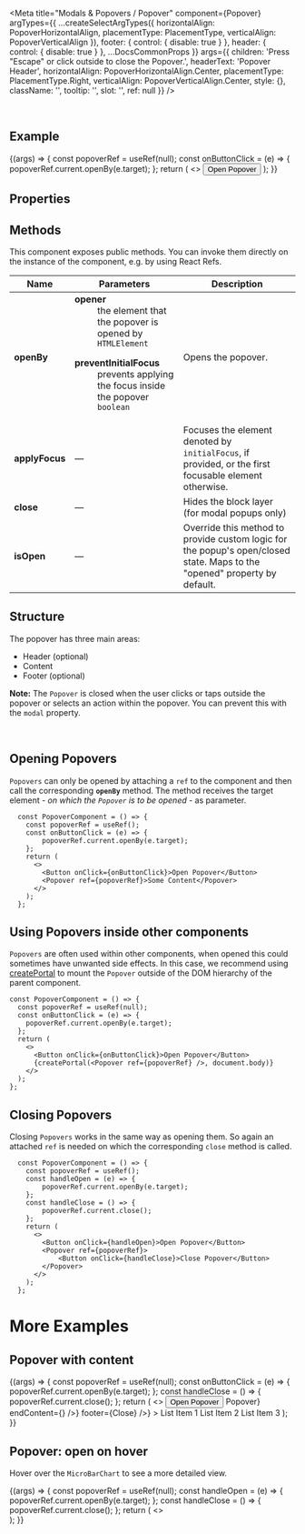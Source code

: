 
<Meta
  title="Modals & Popovers / Popover"
  component={Popover}
  argTypes={{
    ...createSelectArgTypes({
      horizontalAlign: PopoverHorizontalAlign,
      placementType: PlacementType,
      verticalAlign: PopoverVerticalAlign
    }),
    footer: { control: { disable: true } },
    header: { control: { disable: true } },
    ...DocsCommonProps
  }}
  args={{
    children: 'Press "Escape" or click outside to close the Popover.',
    headerText: 'Popover Header',
    horizontalAlign: PopoverHorizontalAlign.Center,
    placementType: PlacementType.Right,
    verticalAlign: PopoverVerticalAlign.Center,
    style: {},
    className: '',
    tooltip: '',
    slot: '',
    ref: null
  }}
/>

<DocsHeader />

<br />

## Example

<Canvas>
  <Story name="Default">
    {(args) => {
      const popoverRef = useRef(null);
      const onButtonClick = (e) => {
        popoverRef.current.openBy(e.target);
      };
      return (
        <>
          <Button onClick={onButtonClick}>Open Popover</Button>
          <Popover {...args} ref={popoverRef} />
        </>
      );
    }}
  </Story>
</Canvas>

## Properties

<ArgsTable story="Default" />

## Methods

This component exposes public methods. You can invoke them directly on the instance of the component, e.g. by using React Refs.

| Name           | Parameters                                                                                                                                                                                                                                                                                                                               | Description                                                                                                               |
| -------------- | ---------------------------------------------------------------------------------------------------------------------------------------------------------------------------------------------------------------------------------------------------------------------------------------------------------------------------------------- | ------------------------------------------------------------------------------------------------------------------------- |
| **openBy**     | <dl><dt className="methodText">**opener**</dt><dd className="methodText">the element that the popover is opened by</dd><dd><code>HTMLElement</code></dd></dl><dl><dt className="methodText">**preventInitialFocus**</dt><dd className="methodText">prevents applying the focus inside the popover</dd><dd><code>boolean</code></dd></dl> | Opens the popover.                                                                                                        |
| **applyFocus** | &mdash;                                                                                                                                                                                                                                                                                                                                  | Focuses the element denoted by <code>initialFocus</code>, if provided, or the first focusable element otherwise.          |
| **close**      | &mdash;                                                                                                                                                                                                                                                                                                                                  | Hides the block layer (for modal popups only)                                                                             |
| **isOpen**     | &mdash;                                                                                                                                                                                                                                                                                                                                  | Override this method to provide custom logic for the popup's open/closed state. Maps to the "opened" property by default. |

## Structure

The popover has three main areas:

- Header (optional)
- Content
- Footer (optional)

**Note:** The `Popover` is closed when the user clicks or taps outside the popover or selects an action within the popover. You can prevent this with the `modal` property.

<br />

## Opening Popovers

`Popovers` can only be opened by attaching a `ref` to the component and then call the corresponding **`openBy`** method. The method receives the target element - _on which the `Popover` is to be opened_ - as parameter.

```JSX
  const PopoverComponent = () => {
    const popoverRef = useRef();
    const onButtonClick = (e) => {
        popoverRef.current.openBy(e.target);
    };
    return (
      <>
        <Button onClick={onButtonClick}>Open Popover</Button>
        <Popover ref={popoverRef}>Some Content</Popover>
      </>
    );
  };
```

## Using Popovers inside other components

`Popovers` are often used within other components, when opened this could sometimes have unwanted side effects.
In this case, we recommend using [createPortal](https://reactjs.org/docs/portals.html) to mount the `Popover` outside of the DOM hierarchy of the parent component.

```JSX
const PopoverComponent = () => {
  const popoverRef = useRef(null);
  const onButtonClick = (e) => {
    popoverRef.current.openBy(e.target);
  };
  return (
    <>
      <Button onClick={onButtonClick}>Open Popover</Button>
      {createPortal(<Popover ref={popoverRef} />, document.body)}
    </>
  );
};
```

## Closing Popovers

Closing `Popovers` works in the same way as opening them. So again an attached `ref` is needed on which the corresponding `close` method is called.

```JSX
  const PopoverComponent = () => {
    const popoverRef = useRef();
    const handleOpen = (e) => {
        popoverRef.current.openBy(e.target);
    };
    const handleClose = () => {
        popoverRef.current.close();
    };
    return (
      <>
        <Button onClick={handleOpen}>Open Popover</Button>
        <Popover ref={popoverRef}>
            <Button onClick={handleClose}>Close Popover</Button>
        </Popover>
      </>
    );
  };
```

# More Examples

## Popover with content

<Canvas>
  <Story name="with content">
    {(args) => {
      const popoverRef = useRef(null);
      const onButtonClick = (e) => {
        popoverRef.current.openBy(e.target);
      };
      const handleClose = () => {
        popoverRef.current.close();
      };
      return (
        <>
          <Button onClick={onButtonClick}>Open Popover</Button>
          <Popover
            {...args}
            ref={popoverRef}
            header={<Bar middleContent={<Title>Popover</Title>} endContent={<Icon name="settings" />} />}
            footer={<Bar endContent={<Button onClick={handleClose}>Close</Button>} />}
          >
            <List style={{ width: '200px' }}>
              <StandardListItem info="3">List Item 1</StandardListItem>
              <StandardListItem info="2">List Item 2</StandardListItem>
              <StandardListItem info="1">List Item 3</StandardListItem>
            </List>
          </Popover>
        </>
      );
    }}
  </Story>
</Canvas>

## Popover: open on hover

Hover over the `MicroBarChart` to see a more detailed view.

<Canvas>
  <Story name="open on hover">
    {(args) => {
      const popoverRef = useRef(null);
      const handleOpen = (e) => {
        popoverRef.current.openBy(e.target);
      };
      const handleClose = () => {
        popoverRef.current.close();
      };
      return (
        <>
          <div onMouseEnter={handleOpen} onMouseLeave={handleClose} style={{ width: '120px' }}>
            <MicroBarChart
              style={{ height: '70px' }}
              dimension={{
                accessor: 'name'
              }}
              measure={{
                accessor: 'data'
              }}
              dataset={[
                {
                  name: 'January',
                  data: 100
                },
                {
                  name: 'February',
                  data: 300
                },
                {
                  name: 'March',
                  data: 530
                }
              ]}
            />
          </div>
          <Popover {...args} ref={popoverRef} headerText="Detailed Chart View">
            <BarChart
              style={{ height: '400px', width: '300px' }}
              dimensions={[
                {
                  accessor: 'name'
                }
              ]}
              measures={[
                {
                  accessor: 'data'
                }
              ]}
              dataset={[
                {
                  name: 'January',
                  data: 100
                },
                {
                  name: 'February',
                  data: 300
                },
                {
                  name: 'March',
                  data: 530
                },
                {
                  name: 'April',
                  data: 450
                },
                {
                  name: 'May',
                  data: 420
                },
                {
                  name: 'June',
                  data: 455
                },
                {
                  name: 'July',
                  data: 300
                },
                {
                  name: 'August',
                  data: 70
                },
                {
                  name: 'September',
                  data: 220
                },
                {
                  name: 'October',
                  data: 350
                },
                {
                  name: 'November',
                  data: 415
                },
                {
                  name: 'December',
                  data: 350
                }
              ]}
            />
          </Popover>
        </>
      );
    }}
  </Story>
</Canvas>
